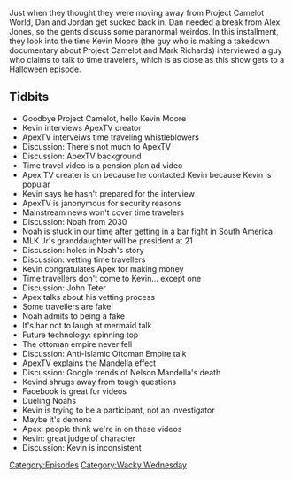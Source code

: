 {{DEFAULTSORT:
    #_EPISODE_0362:There Is No Mermaid
}}{{Episode
    | title           = There Is No Mermaid
    | caption         = Listen to this episode on [https://knowledgefight.libsyn.com/knowledge-fight-there-is-no-mermaid Libsyn] [https://open.spotify.com/episode/0m2lPAroUpXQ1Bbfou7mZK Spotify]
    | episodeNumber   = 362
    | length          = 01:55:44
    | airDate         = October 30, 2019
    | episodeType     = [[:Category:Wacky Wednesday|Wacky Wednesday]]
    | appearance      = [[Kevin Moore]], [[Noah]], [[John Titor]]
    | oocDrop         = In the case of the Merman
    | previousEpisode = [[361: April 19, 2013]]
    | nextEpisode     = [[363: October 30, 2019]]
}}

{{Stub}}

Just when they thought they were moving away from Project Camelot World, Dan and Jordan get sucked back in. Dan needed a break from Alex Jones, so the gents discuss some paranormal weirdos. In this installment, they look into the time Kevin Moore (the guy who is making a takedown documentary about Project Camelot and Mark Richards) interviewed a guy who claims to talk to time travelers, which is as close as this show gets to a Halloween episode.

==Tidbits==

*Goodbye Project Camelot, hello Kevin Moore
*Kevin interviews ApexTV creator
*ApexTV interveiws time traveling whistleblowers
*Discussion: There's not much to ApexTV
*Discussion: ApexTV background
*Time travel video is a pension plan ad video
*Apex TV creater is on because he contacted Kevin because Kevin is popular
*Kevin says he hasn't prepared for the interview
*ApexTV is janonymous for security reasons
*Mainstream news won't cover time travelers
*Discussion: Noah from 2030
*Noah is stuck in our time after getting in a bar fight in South America
*MLK Jr's granddaughter will be president at 21
*Discussion: holes in Noah's story
*Discussion: vetting time travellers
*Kevin congratulates Apex for making money
*Time travellers don't come to Kevin... except one
*Discussion: John Teter
*Apex talks about his vetting process
*Some travellers are fake!
*Noah admits to being a fake
*It's har not to laugh at mermaid talk
*Future technology: spinning top
*The ottoman empire never fell
*Discussion: Anti-Islamic Ottoman Empire talk
*ApexTV explains the Mandella effect
*Discussion: Google trends of Nelson Mandella's death
*Kevind shrugs away from tough questions
*Facebook is great for videos
*Dueling Noahs
*Kevin is trying to be a participant, not an investigator
*Maybe it's demons
*Apex: people think we're in on these videos
*Kevin: great judge of character
*Discussion: Kevin is inconsistent

[[Category:Episodes]]
[[Category:Wacky Wednesday]]
